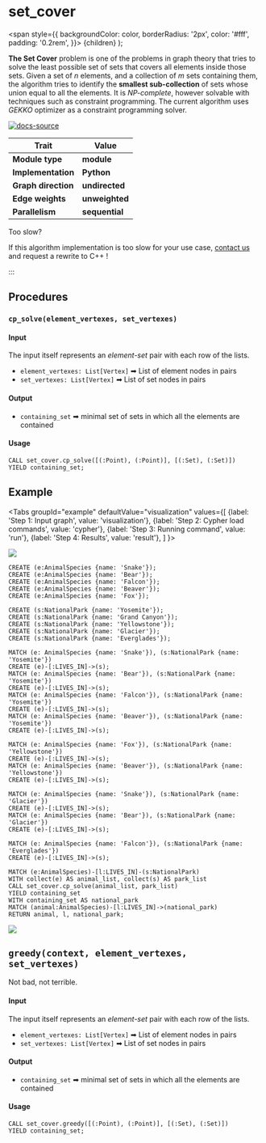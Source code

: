 
# set_cover


  <span
    style={{
      backgroundColor: color,
      borderRadius: '2px',
      color: '#fff',
      padding: '0.2rem',
    }}>
    {children}
  </span>
);

**The Set Cover** problem is one of the problems in graph theory that tries to solve the least possible set of sets that covers all elements inside those sets. Given a set of *n* elements, and a collection of *m* sets containing them, the algorithm tries to identify the **smallest sub-collection** of sets whose union equal to all the elements.
It is *NP-complete*, however solvable with techniques such as constraint programming. The current algorithm uses *GEKKO* optimizer as a constraint programming solver.

[![docs-source](https://img.shields.io/badge/source-set_cover-FB6E00?logo=github&style=for-the-badge)](https://github.com/memgraph/mage/blob/main/python/set_cover.py)

| Trait               | Value                                                 |
| ------------------- | ----------------------------------------------------- |
| **Module type**     | <Highlight color="#FB6E00">**module**</Highlight>     |
| **Implementation**  | <Highlight color="#FB6E00">**Python**</Highlight>     |
| **Graph direction** | <Highlight color="#FB6E00">**undirected**</Highlight> |
| **Edge weights**    | <Highlight color="#FB6E00">**unweighted**</Highlight> |
| **Parallelism**     | <Highlight color="#FB6E00">**sequential**</Highlight> |

<Callout type="info"> Too slow?

If this algorithm implementation is too slow for your use case, [contact us](mailto:tech@memgraph.com) and request a rewrite to C++ !

:::

## Procedures

<RunOnSubgraph/>

### `cp_solve(element_vertexes, set_vertexes)`

#### Input
The input itself represents an *element-set* pair with each row of the lists.
* `element_vertexes: List[Vertex]` ➡ List of element nodes in pairs
* `set_vertexes: List[Vertex]` ➡ List of set nodes in pairs

#### Output

* `containing_set` ➡ minimal set of sets in which all the elements are contained

#### Usage

```cypher
CALL set_cover.cp_solve([(:Point), (:Point)], [(:Set), (:Set)])
YIELD containing_set;
```

## Example

<Tabs
  groupId="example"
  defaultValue="visualization"
  values={[
    {label: 'Step 1: Input graph', value: 'visualization'},
    {label: 'Step 2: Cypher load commands', value: 'cypher'},
    {label: 'Step 3: Running command', value: 'run'},
    {label: 'Step 4: Results', value: 'result'},
  ]
}>
  <TabItem value="visualization">

![](/pages/advanced-algorithms/available-algorithms/set_cover/set-cover-1.png)

  </TabItem>

  <TabItem value="cypher">

```cypher
CREATE (e:AnimalSpecies {name: 'Snake'});
CREATE (e:AnimalSpecies {name: 'Bear'});
CREATE (e:AnimalSpecies {name: 'Falcon'});
CREATE (e:AnimalSpecies {name: 'Beaver'});
CREATE (e:AnimalSpecies {name: 'Fox'});

CREATE (s:NationalPark {name: 'Yosemite'});
CREATE (s:NationalPark {name: 'Grand Canyon'});
CREATE (s:NationalPark {name: 'Yellowstone'});
CREATE (s:NationalPark {name: 'Glacier'});
CREATE (s:NationalPark {name: 'Everglades'});

MATCH (e: AnimalSpecies {name: 'Snake'}), (s:NationalPark {name: 'Yosemite'})
CREATE (e)-[:LIVES_IN]->(s);
MATCH (e: AnimalSpecies {name: 'Bear'}), (s:NationalPark {name: 'Yosemite'})
CREATE (e)-[:LIVES_IN]->(s);
MATCH (e: AnimalSpecies {name: 'Falcon'}), (s:NationalPark {name: 'Yosemite'})
CREATE (e)-[:LIVES_IN]->(s);
MATCH (e: AnimalSpecies {name: 'Beaver'}), (s:NationalPark {name: 'Yosemite'})
CREATE (e)-[:LIVES_IN]->(s);

MATCH (e: AnimalSpecies {name: 'Fox'}), (s:NationalPark {name: 'Yellowstone'})
CREATE (e)-[:LIVES_IN]->(s);
MATCH (e: AnimalSpecies {name: 'Beaver'}), (s:NationalPark {name: 'Yellowstone'})
CREATE (e)-[:LIVES_IN]->(s);

MATCH (e: AnimalSpecies {name: 'Snake'}), (s:NationalPark {name: 'Glacier'})
CREATE (e)-[:LIVES_IN]->(s);
MATCH (e: AnimalSpecies {name: 'Bear'}), (s:NationalPark {name: 'Glacier'})
CREATE (e)-[:LIVES_IN]->(s);

MATCH (e: AnimalSpecies {name: 'Falcon'}), (s:NationalPark {name: 'Everglades'})
CREATE (e)-[:LIVES_IN]->(s);

```
  </TabItem>

  <TabItem value="run">

```cypher
MATCH (e:AnimalSpecies)-[l:LIVES_IN]-(s:NationalPark)
WITH collect(e) AS animal_list, collect(s) AS park_list
CALL set_cover.cp_solve(animal_list, park_list)
YIELD containing_set
WITH containing_set AS national_park
MATCH (animal:AnimalSpecies)-[l:LIVES_IN]->(national_park)
RETURN animal, l, national_park;
```

  </TabItem>

  <TabItem value="result">

![](/pages/advanced-algorithms/available-algorithms/set_cover/set-cover-2.png)

  </TabItem>

</Tabs>


## `greedy(context, element_vertexes, set_vertexes)`

Not bad, not terrible.
#### Input
The input itself represents an *element-set* pair with each row of the lists.
* `element_vertexes: List[Vertex]` ➡ List of element nodes in pairs
* `set_vertexes: List[Vertex]` ➡ List of set nodes in pairs

#### Output

* `containing_set` ➡ minimal set of sets in which all the elements are contained

#### Usage

```cypher
CALL set_cover.greedy([(:Point), (:Point)], [(:Set), (:Set)])
YIELD containing_set;
```

